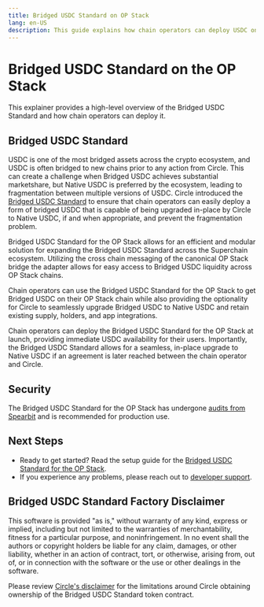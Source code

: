 ```yaml
---
title: Bridged USDC Standard on OP Stack
lang: en-US
description: This guide explains how chain operators can deploy USDC on their OP Stack chain.
---
```



# Bridged USDC Standard on the OP Stack

This explainer provides a high-level overview of the Bridged USDC Standard and how chain operators can deploy it.

## Bridged USDC Standard

USDC is one of the most bridged assets across the crypto ecosystem, and USDC is often bridged to new chains prior to any action from Circle. This can create a challenge when Bridged USDC achieves substantial marketshare, but Native USDC is preferred by the ecosystem, leading to fragmentation between multiple versions of USDC. Circle introduced the [Bridged USDC Standard](https://www.circle.com/blog/bridged-usdc-standard) to ensure that chain operators can easily deploy a form of bridged USDC that is capable of being upgraded in-place by Circle to Native USDC, if and when appropriate, and prevent the fragmentation problem.

Bridged USDC Standard for the OP Stack allows for an efficient and modular solution for expanding the Bridged USDC Standard across the Superchain ecosystem. Utilizing the cross chain messaging of the canonical OP Stack bridge the adapter allows for easy access to Bridged USDC liquidity across OP Stack chains.

Chain operators can use the Bridged USDC Standard for the OP Stack to get Bridged USDC on their OP Stack chain while also providing the optionality for Circle to seamlessly upgrade Bridged USDC to Native USDC and retain existing supply, holders, and app integrations. 


<Callout type="info">
  Chain operators can deploy the Bridged USDC Standard for the OP Stack at launch, providing immediate USDC availability for their users.
  Importantly, the Bridged USDC Standard allows for a seamless, in-place upgrade to Native USDC if an agreement is later reached between the chain operator and Circle.
</Callout>

## Security 

The Bridged USDC Standard for the OP Stack has undergone [audits from Spearbit](https://github.com/defi-wonderland/opUSDC/blob/main/audits/spearbit.pdf) and is recommended for production use.

## Next Steps

*   Ready to get started? Read the setup guide for the [Bridged USDC Standard for the OP Stack](https://github.com/defi-wonderland/opUSDC#setup).
*   If you experience any problems, please reach out to [developer support](https://github.com/ethereum-optimism/developers/discussions).

## Bridged USDC Standard Factory Disclaimer

This software is provided "as is," without warranty of any kind, express or implied, including but not limited to the warranties of merchantability, fitness for a particular purpose, and noninfringement. In no event shall the authors or copyright holders be liable for any claim, damages, or other liability, whether in an action of contract, tort, or otherwise, arising from, out of, or in connection with the software or the use or other dealings in the software.

Please review [Circle's disclaimer](https://github.com/circlefin/stablecoin-evm/blob/master/doc/bridged_USDC_standard.md#for-more-information) for the limitations around Circle obtaining ownership of the Bridged USDC Standard token contract.
